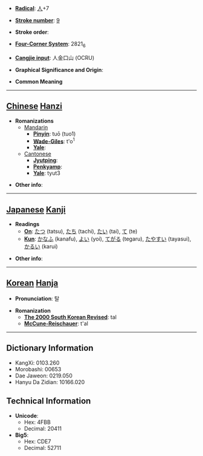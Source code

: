 * '''[[Wiktionary:Chinese radical index| Radical]]''': [[Wiktionary:Chinese radical index 人|人]]+7

* '''[[Wiktionary:Chinese total strokes index|Stroke number]]''': [[Wiktionary:Chinese total strokes index 9|9]]

* '''Stroke order''': 

* '''[[Wiktionary:Chinese four corner index|Four-Corner System]]''': 2821<sub>6</sub>

* '''[[Wiktionary:Chinese Cangjie index|Cangjie input]]''': 人金口山 (OCRU)

* '''Graphical Significance and Origin''': 

* '''Common Meaning'''

----

== [[Chinese]] [[Hanzi]] ==

* '''Romanizations'''
** [[Mandarin]]
*** '''[[Pinyin]]''': tuō (tuo1)
*** '''[[Wade-Giles]]''': t'o<sup>1</sup>
*** '''[[Yale]]''': 
**[[Cantonese]]
***'''[[Jyutping]]''':
***'''[[Penkyamp]]''': 
***'''[[Yale]]''': tyut3

* '''Other info''': 

----

== [[Japanese]] [[Kanji]] ==

* '''Readings'''
** '''[[On]]''': [[たつ]] (tatsu), [[たち]] (tachi), [[たい]] (tai), [[て]] (te)
** '''[[Kun]]''': [[かなふ]] (kanafu), [[よい]] (yoi), [[てがる]] (tegaru), [[たやすい]] (tayasui), [[かるい]] (karui)

* '''Other info''':  

----

== [[Korean]] [[Hanja]] ==

* '''Pronunciation''': 탈

* '''Romanization'''
** '''[[The 2000 South Korean Revised Romanization|The 2000 South Korean Revised]]''': tal
** '''[[McCune-Reischauer]]''': t'al

----

== Dictionary Information ==

* KangXi: 0103.260
* Morobashi: 00653
* Dae Jaweon: 0219.050
* Hanyu Da Zidian: 10166.020

== Technical Information ==

* '''Unicode''':
** Hex: 4FBB
** Decimal: 20411
* '''Big5''':
** Hex: CDE7
** Decimal: 52711